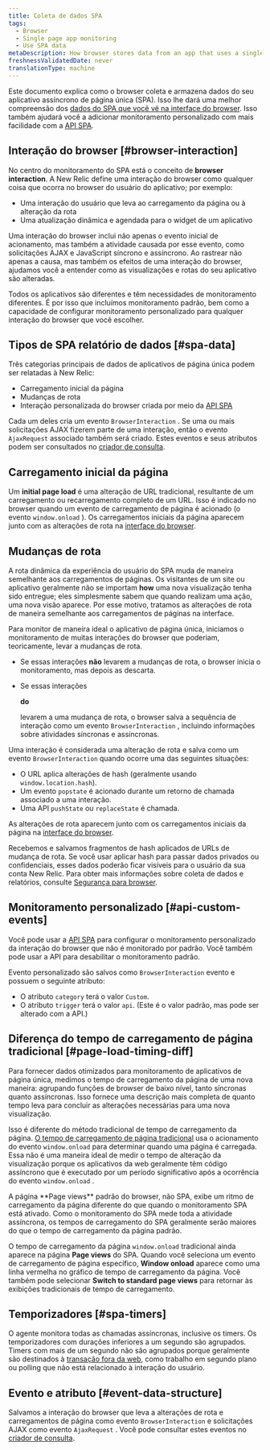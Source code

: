 ```yaml
---
title: Coleta de dados SPA
tags:
  - Browser
  - Single page app monitoring
  - Use SPA data
metaDescription: How browser stores data from an app that uses a single-page app (SPA) architecture.
freshnessValidatedDate: never
translationType: machine
---
```


Este documento explica como o browser coleta e armazena dados do seu aplicativo assíncrono de página única (SPA). Isso lhe dará uma melhor compreensão dos [dados do SPA que você vê na interface do browser](/docs/browser/single-page-app-monitoring/browser-ui/view-spa-data-new-relic-browser). Isso também ajudará você a adicionar monitoramento personalizado com mais facilidade com a [API SPA](/docs/browser/single-page-app-monitoring/use-spa-data/use-spa-api).

## Interação do browser [#browser-interaction]

No centro do monitoramento do SPA está o conceito de <DoNotTranslate>**browser interaction**</DoNotTranslate>. A New Relic define uma interação do browser como qualquer coisa que ocorra no browser do usuário do aplicativo; por exemplo:

* Uma interação do usuário que leva ao carregamento da página ou à alteração da rota
* Uma atualização dinâmica e agendada para o widget de um aplicativo

Uma interação do browser inclui não apenas o evento inicial de acionamento, mas também a atividade causada por esse evento, como solicitações AJAX e JavaScript síncrono e assíncrono. Ao rastrear não apenas a causa, mas também os efeitos de uma interação do browser, ajudamos você a entender como as visualizações e rotas do seu aplicativo são alteradas.

Todos os aplicativos são diferentes e têm necessidades de monitoramento diferentes. É por isso que incluímos monitoramento padrão, bem como a capacidade de configurar monitoramento personalizado para qualquer interação do browser que você escolher.

## Tipos de SPA relatório de dados [#spa-data]

Três categorias principais de dados de aplicativos de página única podem ser relatadas à New Relic:

* Carregamento inicial da página
* Mudanças de rota
* Interação personalizada do browser criada por meio da [API SPA](/docs/browser/single-page-app-monitoring/use-spa-data/use-spa-api)

Cada um deles cria um evento `BrowserInteraction` . Se uma ou mais solicitações AJAX fizerem parte de uma interação, então o evento `AjaxRequest` associado também será criado. Estes eventos e seus atributos podem ser consultados no [criador de consulta](/docs/query-your-data/explore-query-data/query-builder/use-advanced-nrql-mode-specify-data).

## Carregamento inicial da página

Um <DoNotTranslate>**initial page load**</DoNotTranslate> é uma alteração de URL tradicional, resultante de um carregamento ou recarregamento completo de um URL. Isso é indicado no browser quando um evento de carregamento de página é acionado (o evento `window.onload` ). Os carregamentos iniciais da página aparecem junto com as alterações de rota na [interface do browser](/docs/browser/single-page-app-monitoring/browser-ui/view-spa-data-new-relic-browser).

## Mudanças de rota

A rota dinâmica da experiência do usuário do SPA muda de maneira semelhante aos carregamentos de páginas. Os visitantes de um site ou aplicativo geralmente não se importam <DoNotTranslate>**how**</DoNotTranslate> uma nova visualização tenha sido entregue; eles simplesmente sabem que quando realizam uma ação, uma nova visão aparece. Por esse motivo, tratamos as alterações de rota de maneira semelhante aos carregamentos de páginas na interface.

Para monitor de maneira ideal o aplicativo de página única, iniciamos o monitoramento de muitas interações do browser que poderiam, teoricamente, levar a mudanças de rota.

* Se essas interações **não** levarem a mudanças de rota, o browser inicia o monitoramento, mas depois as descarta.

* Se essas interações

  <DoNotTranslate>**do**</DoNotTranslate>

  levarem a uma mudança de rota, o browser salva a sequência de interação como um evento `BrowserInteraction` , incluindo informações sobre atividades síncronas e assíncronas.

Uma interação é considerada uma alteração de rota e salva como um evento `BrowserInteraction` quando ocorre uma das seguintes situações:

* O URL aplica alterações de hash (geralmente usando `window.location.hash`).
* Um evento `popstate` é acionado durante um retorno de chamada associado a uma interação.
* Uma API `pushState` ou `replaceState` é chamada.

As alterações de rota aparecem junto com os carregamentos iniciais da página na [interface do browser](/docs/browser/single-page-app-monitoring/browser-ui/view-spa-data-new-relic-browser).

Recebemos e salvamos fragmentos de hash aplicados de URLs de mudança de rota. Se você usar aplicar hash para passar dados privados ou confidenciais, esses dados poderão ficar visíveis para o usuário da sua conta New Relic. Para obter mais informações sobre coleta de dados e relatórios, consulte [Segurança para browser](/docs/browser/new-relic-browser/performance-quality/security-new-relic-browser).

## Monitoramento personalizado [#api-custom-events]

Você pode usar a [API SPA](/docs/browser/new-relic-browser/browser-agent-spa-api) para configurar o monitoramento personalizado da interação do browser que não é monitorado por padrão. Você também pode usar a API para desabilitar o monitoramento padrão.

Evento personalizado são salvos como `BrowserInteraction` evento e possuem o seguinte atributo:

* O atributo `category` terá o valor `Custom`.
* O atributo `trigger` terá o valor `api`. (Este é o valor padrão, mas pode ser alterado com a API.)

## Diferença do tempo de carregamento de página tradicional [#page-load-timing-diff]

Para fornecer dados otimizados para monitoramento de aplicativos de página única, medimos o tempo de carregamento da página de uma nova maneira: agrupando funções de browser de baixo nível, tanto síncronas quanto assíncronas. Isso fornece uma descrição mais completa de quanto tempo leva para concluir as alterações necessárias para uma nova visualização.

Isso é diferente do método tradicional de tempo de carregamento da página. [O tempo de carregamento de página tradicional](/docs/browser/new-relic-browser/page-load-timing-resources/page-load-timing-process) usa o acionamento do evento `window.onload` para determinar quando uma página é carregada. Essa não é uma maneira ideal de medir o tempo de alteração da visualização porque os aplicativos da web geralmente têm código assíncrono que é executado por um período significativo após a ocorrência do evento `window.onload` .

<Callout variant="tip">
  A página <DoNotTranslate>**Page views**</DoNotTranslate> padrão do browser, não SPA, exibe um ritmo de carregamento da página diferente do que quando o monitoramento SPA está ativado. Como o monitoramento do SPA mede toda a atividade assíncrona, os tempos de carregamento do SPA geralmente serão maiores do que o tempo de carregamento da página padrão.
</Callout>

O tempo de carregamento da página `window.onload` tradicional ainda aparece na página <DoNotTranslate>**Page views**</DoNotTranslate> do SPA. Quando você seleciona um evento de carregamento de página específico, <DoNotTranslate>**Window onload**</DoNotTranslate> aparece como uma linha vermelha no gráfico de tempo de carregamento da página. Você também pode selecionar <DoNotTranslate>**Switch to standard page views**</DoNotTranslate> para retornar às exibições tradicionais de tempo de carregamento.

## Temporizadores [#spa-timers]

O agente monitora todas as chamadas assíncronas, inclusive os timers. Os temporizadores com durações inferiores a um segundo são agrupados. Timers com mais de um segundo não são agrupados porque geralmente são destinados à [transação fora da web](/docs/apm/transactions/intro-transactions/monitor-background-processes-other-non-web-transactions), como trabalho em segundo plano ou polling que não está relacionado à interação do usuário.

## Evento e atributo [#event-data-structure]

Salvamos a interação do browser que leva a alterações de rota e carregamentos de página como evento `BrowserInteraction` e solicitações AJAX como evento `AjaxRequest` . Você pode consultar estes eventos no [criador de consulta](/docs/query-your-data/explore-query-data/query-builder/use-advanced-nrql-mode-specify-data).